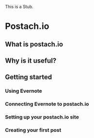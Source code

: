  
<Callout type="warning" emoji="⚠️">
  This is a Stub.
</Callout>

# Postach.io

## What is postach.io
## Why is it useful?
## Getting started
### Using Evernote
### Connecting Evernote to postach.io
### Setting up your postach.io site
### Creating your first post
